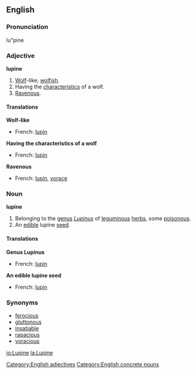 ==English==

===Pronunciation===
lu"pine

===Adjective===
'''lupine'''
# [[wolf|Wolf]]-like; [[wolfish]].
# Having the [[characteristic]]s of a wolf.
# [[ravenous|Ravenous]].

====Translations====
'''Wolf-like'''
{{top}}
*French: [[lupin]]
{{mid}}
{{bottom}}

'''Having the characteristics of a wolf'''
{{top}}
*French: [[lupin]]
{{mid}}
{{bottom}}

'''Ravenous'''
{{top}}
*French: [[lupin]], [[vorace]]
{{mid}}
{{bottom}}

===Noun===
'''lupine'''
# Belonging to the [[genus]] ''[[Lupinus]]'' of [[leguminous]] [[herb]]s, some [[poisonous]].
# An [[edible]] lupine [[seed]].

====Translations====
'''Genus Lupinus'''
{{top}}
*French: [[lupin]]
{{mid}}
{{bottom}}

'''An edible lupine seed'''
{{top}}
*French: [[lupin]]
{{mid}}
{{bottom}}

===Synonyms===
* [[ferocious]]
* [[gluttonous]]
* [[insatiable]]
* [[rapacious]]
* [[voracious]]

[[Category:English adjectives]]
[[Category:English concrete nouns]]

[[io:Lupine]]
[[la:Lupine]]